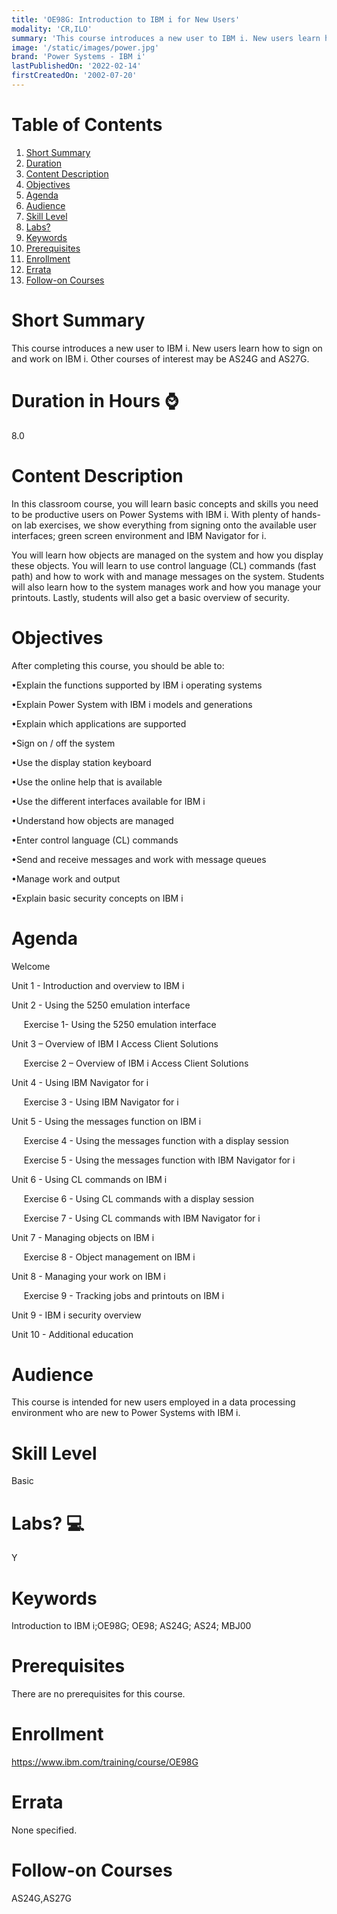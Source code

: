 ```yaml
---
title: 'OE98G: Introduction to IBM i for New Users'
modality: 'CR,ILO'
summary: 'This course introduces a new user to IBM i. New users learn how to sign on and work on IBM i. Other courses of interest may be AS24G and AS27G. '
image: '/static/images/power.jpg'
brand: 'Power Systems - IBM i'
lastPublishedOn: '2022-02-14'
firstCreatedOn: '2002-07-20'
---
```

# Table of Contents
1.  [Short Summary](#short-summary)
2.  [Duration](#duration-in-hours-)
3.  [Content Description](#content-description)
4.  [Objectives](#objectives)
5.  [Agenda](#agenda)
6.  [Audience](#audience)
7.  [Skill Level](#skill-level)
8.  [Labs?](#labs-)
9.  [Keywords](#keywords)
10. [Prerequisites](#prerequisites)
11. [Enrollment](#enrollment)
12. [Errata](#errata)
13. [Follow-on Courses](#follow-on-courses)

# Short Summary
This course introduces a new user to IBM i. New users learn how to sign on and work on IBM i. Other courses of interest may be AS24G and AS27G. 

# Duration in Hours ⌚
8.0

# Content Description
In this classroom course, you will learn basic concepts and skills you need to be productive users on Power Systems with IBM i. With plenty of hands-on lab exercises, we show everything from signing onto the available user interfaces; green screen environment and IBM Navigator for i.  

You will learn how objects are managed on the system and how you display these objects. You will learn to use control language (CL) commands (fast path) and how to work with and manage messages on the system. Students will also learn how to the system manages work and how you manage your printouts. Lastly, students will also get a basic overview of security.



# Objectives
After completing this course, you should be able to:  

•Explain the functions supported by IBM i operating systems  

•Explain Power System with IBM i models and generations  

•Explain which applications are supported  

•Sign on / off the system  

•Use the display station keyboard  

•Use the online help that is available  

•Use the different interfaces available for IBM i  

•Understand how objects are managed  

•Enter control language (CL) commands  

•Send and receive messages and work with message queues  

•Manage work and output  

•Explain basic security concepts on IBM i



# Agenda
Welcome

Unit 1 - Introduction and overview to IBM i

Unit 2 - Using the 5250 emulation interface

     Exercise 1- Using the 5250 emulation interface

Unit 3 – Overview of IBM I Access Client Solutions

     Exercise 2 – Overview of IBM i Access Client Solutions

Unit 4 - Using IBM Navigator for i

     Exercise 3 - Using IBM Navigator for i

Unit 5 - Using the messages function on IBM i

     Exercise 4 - Using the messages function with a display session

     Exercise 5 - Using the messages function with IBM Navigator for i

Unit 6 - Using CL commands on IBM i

     Exercise 6 - Using CL commands with a display session

     Exercise 7 - Using CL commands with IBM Navigator for i

Unit 7 - Managing objects on IBM i

     Exercise 8 - Object management on IBM i

Unit 8 - Managing your work on IBM i

     Exercise 9 - Tracking jobs and printouts on IBM i

Unit 9 - IBM i security overview

Unit 10 - Additional education



# Audience
This course is intended for new users employed in a data processing environment who are new to Power Systems with IBM i.



# Skill Level
Basic               

# Labs? 💻
Y

# Keywords
Introduction to IBM i;OE98G; OE98; AS24G; AS24; MBJ00

# Prerequisites
There are no prerequisites for this course.



# Enrollment
https://www.ibm.com/training/course/OE98G

# Errata
None specified.

# Follow-on Courses
AS24G,AS27G


